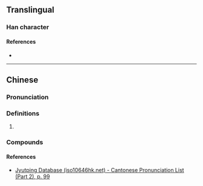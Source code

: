 {{character info}}
==Translingual==

===Han character===
{{Han char|rn=46|rad=山|as=05|sn=8|four=|canj=UOS,XUOS|ids=⿰山乍}}

====References====
* {{Han ref|kx=0308.350|dkj=07958|dj=0608.210|hdz=10767.090|uh=5C9E|ud=23710}}

----

==Chinese==
{{zh-forms}}

===Pronunciation===
{{zh-pron
|m=zuò
|c=zok3,zok6
|cat=
}}

===Definitions===
{{zh-hanzi}}

# {{rfdef|zh}}

===Compounds===
{{zh-der|岞崿}}

====References====
* [http://www.iso10646hk.net/jp/document/download.jsp Jyutping Database (iso10646hk.net) - Cantonese Pronunciation List (Part 2), p. 99]